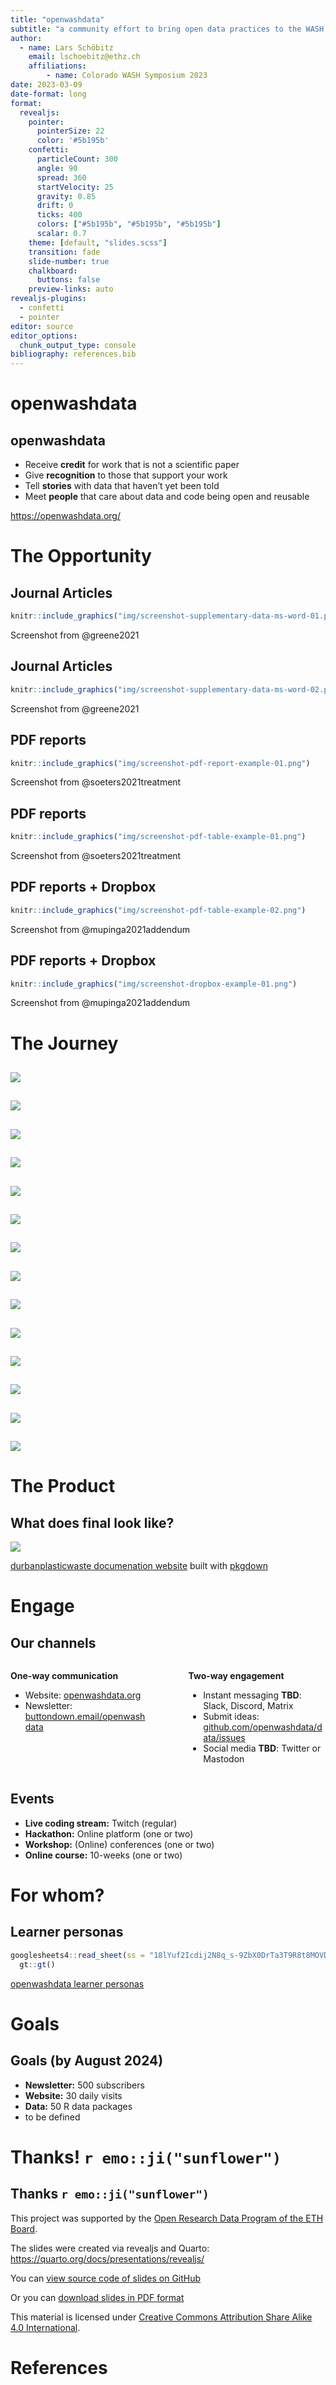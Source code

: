 ```yaml
---
title: "openwashdata"
subtitle: "a community effort to bring open data practices to the WASH sector"
author: 
  - name: Lars Schöbitz
    email: lschoebitz@ethz.ch
    affiliations:
        - name: Colorado WASH Symposium 2023
date: 2023-03-09
date-format: long
format: 
  revealjs:
    pointer:
      pointerSize: 22
      color: '#5b195b' 
    confetti:
      particleCount: 300
      angle: 90
      spread: 360
      startVelocity: 25
      gravity: 0.85
      drift: 0
      ticks: 400
      colors: ["#5b195b", "#5b195b", "#5b195b"]
      scalar: 0.7
    theme: [default, "slides.scss"]
    transition: fade
    slide-number: true
    chalkboard: 
      buttons: false
    preview-links: auto  
revealjs-plugins:
  - confetti
  - pointer
editor: source
editor_options: 
  chunk_output_type: console
bibliography: references.bib
---
```


<script defer data-domain="openwashdata.org" src="https://plausible.io/js/script.js"></script>

# openwashdata {background-color="#5b195b"}

## openwashdata

- Receive **credit** for work that is not a scientific paper
- Give **recognition** to those that support your work
- Tell **stories** with data that haven’t yet been told
- Meet **people** that care about data and code being open and reusable

::: footer

[https://openwashdata.org/](https://openwashdata.org/)

:::

# The Opportunity {background-color="#5b195b"}

## Journal Articles

```r
knitr::include_graphics("img/screenshot-supplementary-data-ms-word-01.png")
```

::: footer
Screenshot from @greene2021
:::

## Journal Articles

```r
knitr::include_graphics("img/screenshot-supplementary-data-ms-word-02.png")
```

::: footer
Screenshot from @greene2021
:::

## PDF reports

```r
knitr::include_graphics("img/screenshot-pdf-report-example-01.png")
```

::: footer
Screenshot from @soeters2021treatment
:::

## PDF reports

```r
knitr::include_graphics("img/screenshot-pdf-table-example-01.png")
```

::: footer
Screenshot from @soeters2021treatment
:::

## PDF reports + Dropbox

```r
knitr::include_graphics("img/screenshot-pdf-table-example-02.png")
```


::: footer
Screenshot from @mupinga2021addendum
:::

## PDF reports + Dropbox

```r
knitr::include_graphics("img/screenshot-dropbox-example-01.png")
```

::: footer
Screenshot from @mupinga2021addendum
:::

# The Journey {background-color="#5b195b"}

## 

![](img/openwashdata-journey.drawio-01.svg)

## 

![](img/openwashdata-journey.drawio-02.svg)

## 

![](img/openwashdata-journey.drawio-03.svg)

## 

![](img/openwashdata-journey.drawio-04.svg)

## 

![](img/openwashdata-journey.drawio-05.svg)

## 

![](img/openwashdata-journey.drawio-06.svg)

## 

![](img/openwashdata-journey.drawio-07.svg)

## 

![](img/openwashdata-journey.drawio-08.svg)

## 

![](img/openwashdata-journey.drawio-09.svg)

## 

![](img/openwashdata-journey.drawio-10.svg)

## 

![](img/openwashdata-journey.drawio-11.svg)

## 

![](img/openwashdata-journey.drawio-12.svg)

## 

![](img/openwashdata-journey.drawio-13.svg)

## 

![](img/openwashdata-journey.drawio-14.svg)

# The Product {background-color="#5b195b"}

## What does final look like?

[
![](img/screenshot-durbanplasticwaste-site.png){fig-alt="Screenshot of the durbanplasticwaste R package documentation homepage at https://global-health-engineering.github.io/durbanplasticwaste/." fig-align="center"}
](https://global-health-engineering.github.io/durbanplasticwaste/)

::: footer
[durbanplasticwaste documenation website](https://global-health-engineering.github.io/durbanplasticwaste/) built with [pkgdown](https://pkgdown.r-lib.org/)
:::

# Engage {background-color="#5b195b"}

## Our channels 

::: {.incremental}

:::: {.columns}

::: {.column width="47.5%"}
**One-way communication**

- Website: [openwashdata.org](https://openwashdata.org/)
- Newsletter: [buttondown.email/openwashdata](https://buttondown.email/openwashdata)
:::

::: {.column width="5%"}
:::

::: {.column width="47.5%"}
**Two-way engagement**

- Instant messaging **TBD**: Slack, Discord, Matrix 
- Submit ideas: [github.com/openwashdata/data/issues](https://github.com/openwashdata/data/issues)
- Social media **TBD**: Twitter or Mastodon
:::

::::

:::

## Events

- **Live coding stream:** Twitch (regular)
- **Hackathon:** Online platform (one or two)
- **Workshop:** (Online) conferences (one or two)
- **Online course:** 10-weeks (one or two)

# For whom? {background-color="#5b195b"}

## Learner personas {.smaller .scrollable}

```r
googlesheets4::read_sheet(ss = "18lYuf2Icdij2N8q_s-9ZbX0DrTa3T9R8t8MOVDLjReE") |>
  gt::gt()
```


::: footer
[openwashdata learner personas](https://github.com/openwashdata/learner-personas)
:::

# Goals {background-color="#5b195b"}

## Goals (by August 2024)

- **Newsletter:** 500 subscribers
- **Website:** 30 daily visits
- **Data:** 50 R data packages
- to be defined

# Thanks! `r emo::ji("sunflower")` {background-color="#5b195b"}

## Thanks `r emo::ji("sunflower")` {.disable-layout}

This project was supported by the  [Open Research Data Program of the ETH Board](https://ethrat.ch/en/eth-domain/open-research-data/).

The slides were created via revealjs and Quarto: [https://quarto.org/docs/presentations/revealjs/](https://quarto.org/docs/presentations/revealjs/)

You can [view source code of slides on GitHub](https://github.com/openwashdata/website/blob/main/pages/gallery/slides/cu-wash-symposium-2023/index.qmd)

Or you can [download slides in PDF format]()
  
This material is licensed under [Creative Commons Attribution Share Alike 4.0 International](https://creativecommons.org/licenses/by-sa/4.0/).

# References



